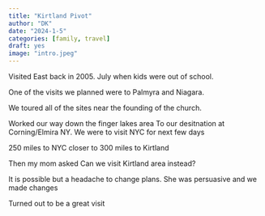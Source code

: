 ```yaml
---
title: "Kirtland Pivot"
author: "DK"
date: "2024-1-5"
categories: [family, travel]
draft: yes
image: "intro.jpeg"
---
```


Visited East back in 2005.
July when kids were out of school.

One of the visits we planned were to Palmyra and Niagara.

We toured all of the sites near the founding of the church.

Worked our way down the finger lakes area
To our desitnation at Corning/Elmira NY.
We were to visit NYC for next few days

250 miles to NYC
closer to 300 miles to Kirtland


Then my mom asked
Can we visit Kirtland area instead?

It is possible but a headache to change plans.
She was persuasive and we made changes

Turned out to be a great visit
